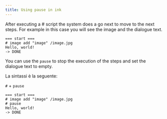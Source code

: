 ```yaml
---
title: Using pause in ink
---
```


After executing a # script the system does a <DynamicLink href="/start/labels-flow#next-step">go next</DynamicLink> to move to the next steps. For example in this case you will see the image and the dialogue text.

```ink
=== start ===
# image add "image" /image.jpg
Hello, world!
-> DONE
```

You can use the `pause` to stop the execution of the steps and set the dialogue text to empty.

La sintassi è la seguente:

`#` + `pause`

```ink
=== start ===
# image add "image" /image.jpg
# pause
Hello, world!
-> DONE
```
